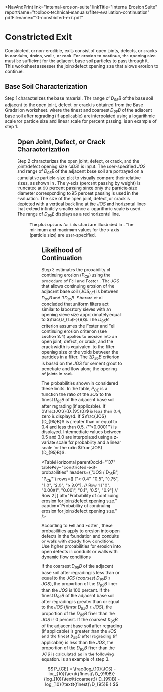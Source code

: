 
<NavAndPrint 
  link="internal-erosion-suite" 
  linkTitle="Internal Erosion Suite" 
  reportName="toolbox-technical-manuals/filter-evaluation-continuation" 
  pdfFilename="10-constricted-exit.pdf"
></NavAndPrint>

# Constricted Exit

Constricted, or non-erodible, exits consist of open joints, defects, or cracks in conduits, drains, walls, or rock. For erosion to continue, the opening size must be sufficient
for the adjacent base soil particles to pass through it. This worksheet assesses the joint/defect opening size that allows erosion to continue.

## Base Soil Characterization

Step 1 characterizes the base material. The range of _D<sub>95</sub>B_ of the base soil adjacent to the open joint, defect, or crack is obtained from the Base Gradation worksheet,
where the finest and coarsest _D<sub>95</sub>B_ of the adjacent base soil after regrading (if applicable) are interpolated using a logarithmic scale for particle size and linear
scale for percent passing. <FigReference parentDocId="107" figKey="constricted-exit-base-soil" /> is an example of step 1.

<Figure
  parentDocId="107"
  docId="10-constricted-exit.mdx"
  figKey="constricted-exit-base-soil"
  src="figures/toolbox-technical-manuals/filter-evaluation-continuation/figure34.png"
  alt="Step 1 of Constricted Exit worksheet: Base soil characterization."
  caption="Step 1 of Constricted Exit worksheet: Base soil characterization."
/>

## Open Joint, Defect, or Crack Characterization

Step 2 characterizes the open joint, defect, or crack, and the joint/defect opening size (_JOS_) is input. The user-specified _JOS_ and range of _D<sub>95</sub>B_ of the adjacent
base soil are portrayed on a cumulative particle-size plot to visually compare their relative sizes, as shown in <FigReference parentDocId="107" figKey="effective-opening" />. The
y-axis (percent passing by weight) is truncated at 90 percent passing since only the particle-size diameter corresponding to 95 percent passing is used in the evaluation. The size
of the open joint, defect, or crack is depicted with a vertical back line at the _JOS_ and horizontal lines that extend infinitely smaller since a logarithmic scale is used. The
range of _D<sub>95</sub>B_ displays as a red horizontal line.

<Figure
  parentDocId="107"
  docId="10-constricted-exit.mdx"
  figKey="effective-opening"
  src="figures/toolbox-technical-manuals/filter-evaluation-continuation/figure35.png"
  alt="Step 2 of Constricted Exit worksheet: Effective opening size."
  caption="Step 2 of Constricted Exit worksheet: Effective opening size."
/>

The plot options for this chart are illustrated in <FigReference parentDocId="107" figKey="plot-options" />. The minimum and maximum values for the x-axis (particle size) are user-specified.

<Figure
  parentDocId="107"
  docId="10-constricted-exit.mdx"
  figKey="plot-options"
  src="figures/toolbox-technical-manuals/filter-evaluation-continuation/figure36.png"
  alt="Step 2 of Constricted Exit worksheet: Plot options."
  caption="Step 2 of Constricted Exit worksheet: Plot options."
/>

## Likelihood of Continuation

Step 3 estimates the probability of continuing erosion (_P<sub>CE</sub>_) using the procedure of Fell and Foster <Citation citationKey="Toolbox2023" bibFile="/bibliographies/107-bib.json" />.
The _JOS_ that allows continuing erosion of the adjacent base soil (_JOS<sub>CE</sub>_) is between _D<sub>95</sub>B_ and _3D<sub>95</sub>B_. Sherard et al. <Citation citationKey="Sherard1984" bibFile="/bibliographies/107-bib.json" />
concluded that uniform filters act similar to laboratory sieves with an opening sieve size approximately equal to $\frac{D_{15}F}{9}$. The _D<sub>95</sub>B_ criterion assumes the Foster
and Fell <Citation citationKey="FosterFell2001" bibFile="/bibliographies/107-bib.json" /> continuing erosion criterion (see section 8.4) applies to erosion into an open joint, defect, or
crack, and the crack width is equivalent to the filter opening size of the voids between the particles in a filter. The _3D<sub>95</sub>B_ criterion is based on the _JOS_ for cement grout
to penetrate and flow along the opening of joints in rock.

The probabilities shown in <TableReference parentDocId="107" tableKey="constricted-exit-probabilities" /> considered these limits. In the table, _P<sub>CE</sub>_ is a function the ratio of the _JOS_ to the finest _D<sub>95</sub>B_ of the
adjacent base soil after regrading (if applicable). If $\frac{JOS}{D_{95}B}$ is less than 0.4, zero is displayed. If $\frac{JOS}{D_{95}B}$ is greater than or equal to 0.4 and less
than 0.5, {'"<0.0001"'} is displayed. Intermediate values between 0.5 and 3.0 are interpolated using a z-variate scale for probability and a linear scale for the ratio $\frac{JOS}{D_{95}B}$.

<TableHorizontal
parentDocId="107"
tableKey="constricted-exit-probabilities"
headers={["JOS / D<sub>95</sub>B", "P<sub>CE</sub>"]}
rows={[
  ["< 0.4", "0.5", "0.75", "1.0", "2.0", "≥ 3.0"], // Row 1
  ["0", "0.0001", "0.001", "0.1", "0.5", "0.9"] // Row 2
]}
alt="Probability of continuing erosion for joint/defect opening size."
caption="Probability of continuing erosion for joint/defect opening size."
/>

According to Fell and Foster <Citation citationKey="Toolbox2023" bibFile="/bibliographies/107-bib.json" />, these probabilities apply to erosion into open defects in the foundation and conduits
or walls with steady flow conditions. Use higher probabilities for erosion into open defects in conduits or walls with dynamic flow conditions.

If the coarsest _D<sub>95</sub>B_ of the adjacent base soil after regrading is less than or equal to the _JOS_ (_coarsest_ _D<sub>95</sub>B_ ≤ _JOS_), the proportion of the _D<sub>95</sub>B_ finer
than the _JOS_ is 100 percent. If the finest _D<sub>95</sub>B_ of the adjacent base soil after regrading is greater than or equal to the _JOS_ (_finest_ _D<sub>95</sub>B_ ≥ _JOS_), the proportion
of the _D<sub>95</sub>B_ finer than the _JOS_ is 0 percent. If the coarsest _D<sub>95</sub>B_ of the adjacent base soil after regrading (if applicable) is greater than the _JOS_ and the
finest _D<sub>95</sub>B_ after regrading (if applicable) is less than the _JOS_, the proportion of the _D<sub>95</sub>B_ finer than the _JOS_ is calculated as in the following equation. <FigReference parentDocId="107" figKey="CE-probability" /> is an example of step 3.

$$
P_{CE} = \frac{log_{10}(JOS) - log_{10}(\textit{finest}\ D_{95}B)} {log_{10}(\textit{coarsest}\ D_{95}B) - log_{10}(\textit{finest}\ D_{95}B)}
$$

<Figure
  parentDocId="107"
  figKey="CE-probability"
  src="figures/toolbox-technical-manuals/filter-evaluation-continuation/figure37.png"
  alt="Step 3 of Constricted Exit worksheet: Probability of continuing erosion."
  caption="Step 3 of Constricted Exit worksheet: Probability of continuing erosion."
/>

<CitationFootnote />

